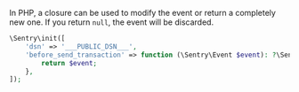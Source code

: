 In PHP, a closure can be used to modify the event or return a completely new one. If you return `null`, the event will be discarded.

```php
\Sentry\init([
    'dsn' => '___PUBLIC_DSN___',
    'before_send_transaction' => function (\Sentry\Event $event): ?\Sentry\Event {
        return $event;
    },
]);
```

